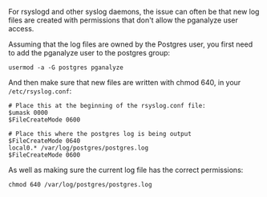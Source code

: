 For rsyslogd and other syslog daemons, the issue can often be that new log files
are created with permissions that don't allow the pganalyze user access.

Assuming that the log files are owned by the Postgres user, you first
need to add the pganalyze user to the postgres group:

```
usermod -a -G postgres pganalyze
```

And then make sure that new files are written with chmod 640, in your `/etc/rsyslog.conf`:

```
# Place this at the beginning of the rsyslog.conf file:
$umask 0000
$FileCreateMode 0600

# Place this where the postgres log is being output
$FileCreateMode 0640
local0.* /var/log/postgres/postgres.log
$FileCreateMode 0600
```

As well as making sure the current log file has the correct permissions:

```
chmod 640 /var/log/postgres/postgres.log
```
